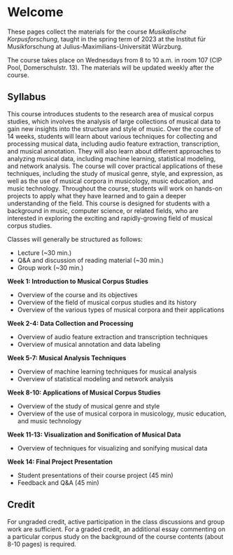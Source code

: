 # Welcome {.unnumbered}

These pages collect the materials for the course _Musikalische Korpusforschung_, taught in the spring term of 2023 at the Institut für Musikforschung at Julius-Maximilians-Universität Würzburg.

The course takes place on Wednesdays from 8 to 10 a.m. in room 107 (CIP Pool, Domerschulstr. 13). The materials will be updated weekly after the course.

## Syllabus {.unnumbered}

This course introduces students to the research area of musical corpus studies, which involves the analysis of large collections of musical data to gain new insights into the structure and style of music. Over the course of 14 weeks, students will learn about various techniques for collecting and processing musical data, including audio feature extraction, transcription, and musical annotation. They will also learn about different approaches to analyzing musical data, including machine learning, statistical modeling, and network analysis. The course will cover practical applications of these techniques, including the study of musical genre, style, and expression, as well as the use of musical corpora in musicology, music education, and music technology. Throughout the course, students will work on hands-on projects to apply what they have learned and to gain a deeper understanding of the field. This course is designed for students with a background in music, computer science, or related fields, who are interested in exploring the exciting and rapidly-growing field of musical corpus studies.

Classes will generally be structured as follows:

* Lecture (~30 min.)
* Q&A and discussion of reading material (~30 min.)
* Group work (~30 min.)

**Week 1: Introduction to Musical Corpus Studies**

- Overview of the course and its objectives
- Overview of the field of musical corpus studies and its history
- Overview of the various types of musical corpora and their applications
<!-- - Lecture (30 min)
- Discussion and Q&A (30 min)
- Introduction to the course project (30 min) -->

**Week 2-4: Data Collection and Processing**

- Overview of audio feature extraction and transcription techniques
- Overview of musical annotation and data labeling
<!-- - Hands-on exercises to practice data collection and processing (45 min)
- Group project work (45 min) -->

**Week 5-7: Musical Analysis Techniques**

- Overview of machine learning techniques for musical analysis
- Overview of statistical modeling and network analysis
<!-- Hands-on exercises to practice different analysis techniques (45 min)
- Group project work (45 min) -->

**Week 8-10: Applications of Musical Corpus Studies**

- Overview of the study of musical genre and style
- Overview of the use of musical corpora in musicology, music education, and music technology
<!-- - Guest lecture by a researcher in the field (45 min)
- Group project work (45 min) -->

**Week 11-13: Visualization and Sonification of Musical Data**

- Overview of techniques for visualizing and sonifying musical data
<!-- - Hands-on exercises to practice different visualization and sonification techniques (45 min)
- Individual project work and consultations (45 min) -->

**Week 14: Final Project Presentation**

- Student presentations of their course project (45 min)
- Feedback and Q&A (45 min)

## Credit {.unnumbered}

For ungraded credit, active participation in the class discussions 
and group work are sufficient. For a graded credit, an additional essay 
commenting on a particular corpus study on the background of the course
contents (about 8-10 pages) is required.